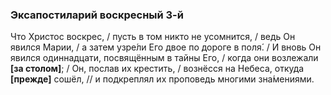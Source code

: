 ### Эксапостиларий воскресный 3-й

Что Христос воскрес, / пусть в том никто не усомнится, / ведь Он явился Марии, / а затем узре́ли Его двое по дороге в поля́. / И вновь Он явился одиннадцати, посвящённым в тайны Его, / когда они возлежали **[**за столом**]**; / Он, послав их крестить, / вознёсся на Небеса, откуда **[**прежде**]** сошёл, // и подкреплял их проповедь многими зна́мениями.
